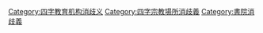 [[Category:四字教育机构消歧义|Category:四字教育机构消歧义]]
[[Category:四字宗教場所消歧義|Category:四字宗教場所消歧義]]
[[Category:書院消歧義|Category:書院消歧義]]